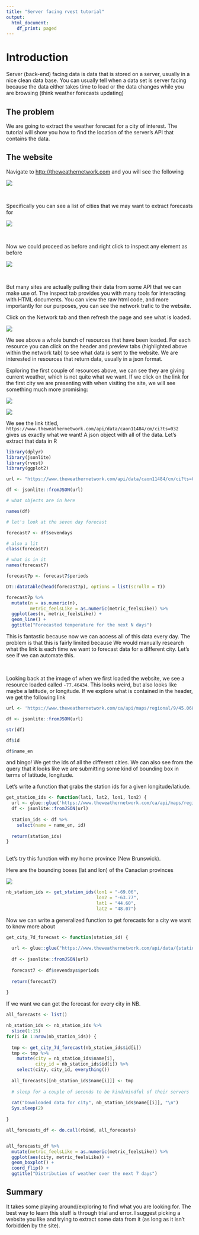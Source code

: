 ```yaml
---
title: "Server facing rvest tutorial"
output:
  html_document:
    df_print: paged
---
```


# Introduction

Server (back-end) facing data is data that is stored on a server, usually in a nice clean data base. You can usually tell when a data set is server facing because the data either takes time to load or the data changes while you are browsing (think weather forecasts updating)

## The problem

We are going to extract the weather forecast for a city of interest. The tutorial will show you how to find the location of the server's API that contains the data. 

## The website

Navigate to [http://theweathernetwork.com](http://theweathernetwork.com) and you will see the following

![](sc1.png)  


<br>

Specifically you can see a list of cities that we may want to extract forecasts for

![](sc2.png)


<br>

Now we could proceed as before and right click to inspect any element as before

![](sc3.png)

<br>

But many sites are actually pulling their data from some API that we can make use of. The inspect tab provides you with many tools for interacting with HTML documents. You can view the raw html code, and more importantly for our purposes, you can see the network trafic to the website.

Click on the Network tab and then refresh the page and see what is loaded. 

![](sc4.png)

We see above a whole bunch of resources that have been loaded. For each resource you can click on the header and preview tabs (highlighted above within the network tab) to see what data is sent to the website. We are interested in resources that return data, usually in a json format. 

Exploring the first couple of resources above, we can see they are giving current weather, which is not quite what we want. If we click on the link for the first city we are presenting with when visiting the site, we will see something much more promising:

![](sc5.png)

![](sc6.png)

We see the link titled, `https://www.theweathernetwork.com/api/data/caon11484/cm/ci?ts=032` gives us exactly what we want! A json object with all of the data. Let's extract that data in R

```r
library(dplyr)
library(jsonlite)
library(rvest)
library(ggplot2)

url <- "https://www.theweathernetwork.com/api/data/caon11484/cm/ci?ts=032"

df <- jsonlite::fromJSON(url)

# what objects are in here

names(df)

# let's look at the seven day forecast

forecast7 <- df$sevendays

# also a lit
class(forecast7)

# what is in it
names(forecast7)

forecast7p <- forecast7$periods

DT::datatable(head(forecast7p), options = list(scrollX = T))

forecast7p %>% 
  mutate(n = as.numeric(n),
         metric_feelsLike = as.numeric(metric_feelsLike)) %>% 
  ggplot(aes(n, metric_feelsLike)) + 
  geom_line() + 
  ggtitle("Forecasted temperature for the next N days") 
```


This is fantastic because now we can access all of this data every day. The problem is that this is fairly limited because We would manually 
research what the link is each time we want to forecast data for a different city. Let's see if we can automate this.


<br>


Looking back at the image of when we first loaded the website, we see a resource loaded called `-77.46434`. This looks weird, but also looks like
maybe a latitude, or longitude. If we explore what is contained in the header, we get the following link

```r

url <- 'https://www.theweathernetwork.com/ca/api/maps/regional/9/45.06821/-81.34300/42.27356/-77.46434'

df <- jsonlite::fromJSON(url)

str(df)

df$id

df$name_en
```


and bingo! We get the ids of all the different cities. We can also see from the query that it looks like we are submitting some kind of bounding
box in terms of latitude, longitude. 

Let's write a function that grabs the station ids for a given longitude/latiude.

```r

get_station_ids <- function(lat1, lat2, lon1, lon2) {
  url <- glue::glue('https://www.theweathernetwork.com/ca/api/maps/regional/9/{lat1}/{lon1}/{lat2}/{lon2}')
  df <- jsonlite::fromJSON(url)
  
  station_ids <- df %>% 
    select(name = name_en, id)
  
  return(station_ids)
}
  


```


Let's try this function with my home province (New Brunswick). 

Here are the bounding boxes (lat and lon) of the Canadian provinces

![](sc7.png)


```r
nb_station_ids <- get_station_ids(lon1 = "-69.06",
                                  lon2 = "-63.77",
                                  lat1 = "44.60",
                                  lat2 = "48.07")

```


Now we can write a generalized function to get forecasts for a city we want to know more about


```r

get_city_7d_forecast <- function(station_id) {
  
  url <- glue::glue("https://www.theweathernetwork.com/api/data/{station_id}/cm/ci?ts=032")
  
  df <- jsonlite::fromJSON(url)
  
  forecast7 <- df$sevendays$periods
  
  return(forecast7)
  
}

```



If we want we can get the forecast for every city in NB.

```r

all_forecasts <- list()

nb_station_ids <- nb_station_ids %>% 
  slice(1:15)
for(i in 1:nrow(nb_station_ids)) {
  
  tmp <- get_city_7d_forecast(nb_station_ids$id[i])
  tmp <- tmp %>% 
    mutate(city = nb_station_ids$name[i],
           city_id = nb_station_ids$id[i]) %>% 
    select(city, city_id, everything())
  
  all_forecasts[[nb_station_ids$name[i]]] <- tmp
  
  # sleep for a couple of seconds to be kind/mindful of their servers
  
  cat("Downloaded data for city", nb_station_ids$name[[i]], "\n")
  Sys.sleep(2)
  
}

all_forecasts_df <- do.call(rbind, all_forecasts)


all_forecasts_df %>% 
  mutate(metric_feelsLike = as.numeric(metric_feelsLike)) %>% 
  ggplot(aes(city, metric_feelsLike)) + 
  geom_boxplot() + 
  coord_flip() +
  ggtitle("Distribution of weather over the next 7 days")
```


## Summary

It takes some playing around/exploring to find what you are looking for. The best way to learn this stuff is through trial and error. 
I suggest picking a website you like and trying to extract some data from it (as long as it isn't forbidden by the site).







